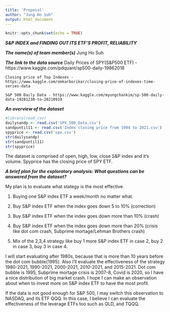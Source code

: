 ```yaml
---
title: 'Proposal'
author: "Jung Ho Suh"
output: html_document
---
```

```r
knitr::opts_chunk$set(echo = TRUE)
```
  
  ***S&P INDEX and FINDING OUT ITS ETF'S PROFIT, RELIABILITY***
  
  ***The name(s) of team member(s)***
    Jung Ho Suh
    
  ***The link to the data source***
    Daily Prices of SPY(S&P500 ETF) - https://www.kaggle.com/pdquant/sp500-daily-19862018
    
    Closing price of Top Indexes - https://www.kaggle.com/omkarborikar/closing-price-of-indexes-time-series-data
    
    S&P 500 Daily Data - https://www.kaggle.com/myungchankim/sp-500-daily-data-19281230-to-20210919
    
  ***An overview of the dataset***
```r
#library(read_csv)
dailysandp <- read.csv('SPX_500_Data.csv')
sandpuntil11 <- read.csv('Index closing price from 1994 to 2021.csv')
spyprice <- read.csv('spx.csv')
str(dailysandp)
str(sandpuntil11)
str(spyprice)
```
  The dataset is comprised of open, high, low, close S&P index and it's volume. Spyprice has the closing price of SPY ETF.
  
  ***A brief plan for the exploratory analysis: What questions can be answered from the dataset?***
  
  My plan is to evaluate what stategy is the most effective. 
  
  1. Buying one S&P index ETF a week/month no matter what.
  
  2. Buy S&P index ETF when the index goes down 5 to 10% (correction)
  
  3. Buy S&P index ETF when the index goes down more than 10% (crash)
  
  4. Buy S&P index ETF when the index goes down more than 20% (crisis like dot com crash, Subprime mortage/Lehman Brothers crash)
  
  5. Mix of the 2,3,4 strategy like buy 1 more S&P index ETF in case 2, buy 2 in case 3, buy 3 in case 4.
  
  I will start evaluating after 1980s, because that is more than 10 years before the dot com bubble(1995). Also I'll evaluate the effectiveness of the strategy 1980-2021, 1990-2021, 2000-2021, 2010-2021, and 2015-2021.
Dot com bubble is 1995, Subprime mortage crisis is 2007-8, Covid is 2020, so I have a nice distribution of big market crash. 
I hope I can make an observation about when to invest more on S&P index ETF to have the most profit.

If the data is not good enough for S&P 500, I may switch this observation to NASDAQ, and its ETF QQQ. In this case, I believe I can evaluate the effectiveness of the leverage ETFs too such as QLD, and TQQQ. 